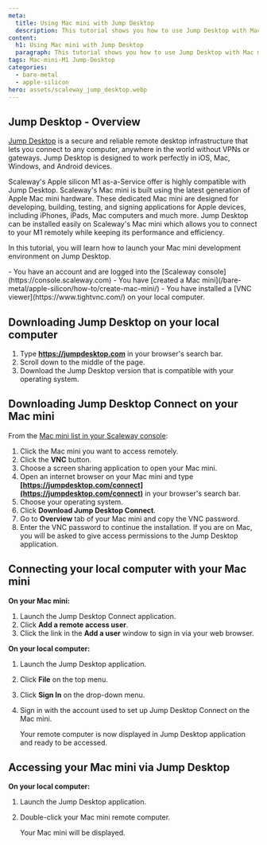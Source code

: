 ```yaml
---
meta:
  title: Using Mac mini with Jump Desktop
  description: This tutorial shows you how to use Jump Desktop with Mac mini
content:
  h1: Using Mac mini with Jump Desktop 
  paragraph: This tutorial shows you how to use Jump Desktop with Mac mini
tags: Mac-mini-M1 Jump-Desktop 
categories:
  - bare-metal
  - apple-silicon
hero: assets/scaleway_jump_desktop.webp
---
```


## Jump Desktop - Overview

[Jump Desktop](https://jumpdesktop.com) is a secure and reliable remote desktop infrastructure that lets you connect to any computer, anywhere in the world without VPNs or gateways. Jump Desktop is designed to work perfectly in iOS, Mac, Windows, and Android devices.

Scaleway's Apple silicon M1 as-a-Service offer is highly compatible with Jump Desktop. Scaleway's Mac mini is built using the latest generation of Apple Mac mini hardware. These dedicated Mac mini are designed for developing, building, testing, and signing applications for Apple devices, including iPhones, iPads, Mac computers and much more. Jump Desktop can be installed easily on Scaleway's Mac mini which allows you to connect to your M1 remotely while keeping its performance and efficiency.

In this tutorial, you will learn how to launch your Mac mini development environment on Jump Desktop.

<Macro id="iam-requirements" />
 
<Message type="requirement">
  - You have an account and are logged into the [Scaleway console](https://console.scaleway.com)
  - You have [created a Mac mini](/bare-metal/apple-silicon/how-to/create-mac-mini/)
  - You have installed a [VNC viewer](https://www.tightvnc.com/) on your local computer. 
</Message>

## Downloading Jump Desktop on your local computer 

1. Type **https://jumpdesktop.com** in your browser's search bar. 
2. Scroll down to the middle of the page.
    <Lightbox src="scaleway-middle-of-the-page.webp" alt="os to choose jump dekstop" />
3. Download the Jump Desktop version that is compatible with your operating system. 

## Downloading Jump Desktop Connect on your Mac mini

From the [Mac mini list in your Scaleway console](https://console.scaleway.com/asaas/servers): 

1. Click the Mac mini you want to access remotely.
2. Click the **VNC** button. 
    <Lightbox src="scaleway-vnc-access.webp" alt="vnc button to access mac mini" />
3. Choose a screen sharing application to open your Mac mini. 
4. Open an internet browser on your Mac mini and type **[https://jumpdesktop.com/connect](https://jumpdesktop.com/connect)** in your browser's search bar.
5. Choose your operating system. 
    <Lightbox src="scaleway-jump-desktop-connect.webp" alt="download jump desktop connect" />
6. Click **Download Jump Desktop Connect**. 
7. Go to **Overview** tab of your Mac mini  and copy the VNC password. 
8. Enter the VNC password to continue the installation.
    <Message type="note">
      If you are on Mac, you will be asked to give access permissions to the Jump Desktop application. 
    </Message>


## Connecting your local computer with your Mac mini

**On your Mac mini:**

1. Launch the Jump Desktop Connect application. 
2. Click **Add a remote access user**. 
    <Lightbox src="scaleway-add-remote-access-user.webp" alt="add remote access user " />
3. Click the link in the **Add a user** window to sign in via your web browser.

**On your local computer:**

1. Launch the Jump Desktop application. 
2. Click **File** on the top menu. 
3. Click **Sign In** on the drop-down menu.
4. Sign in with the account used to set up Jump Desktop Connect on the Mac mini. 
    <Lightbox src="scaleway-jump-desktop-remote.webp" alt="jump dekstop remote" />

    <Message type="note">
    Your remote computer is now displayed in Jump Desktop application and ready to be accessed.

    </Message>


## Accessing your Mac mini via Jump Desktop

**On your local computer:**

1. Launch the Jump Desktop application. 
2. Double-click your Mac mini remote computer.

    Your Mac mini will be displayed.

<Lightbox src="scaleway-mac-mini-m1.webp" alt="Mac mini page" />
